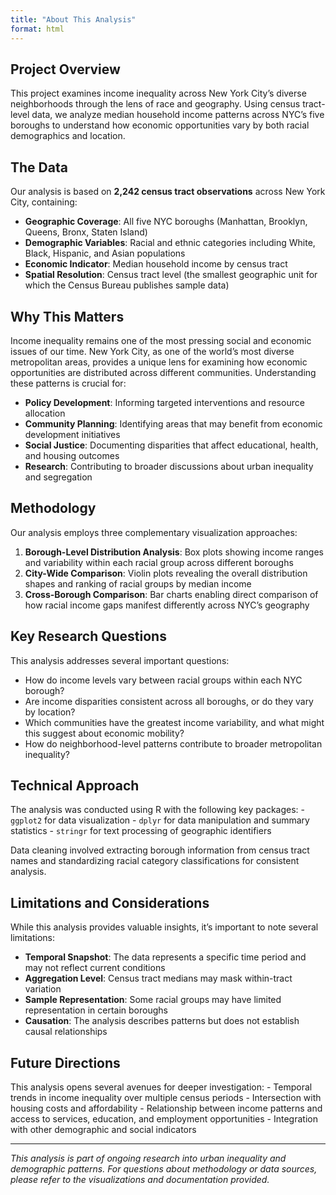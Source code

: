 ```yaml
---
title: "About This Analysis"
format: html
---
```


## Project Overview

This project examines income inequality across New York City's diverse neighborhoods through the lens of race and geography. Using census tract-level data, we analyze median household income patterns across NYC's five boroughs to understand how economic opportunities vary by both racial demographics and location.

## The Data

Our analysis is based on **2,242 census tract observations** across New York City, containing:

- **Geographic Coverage**: All five NYC boroughs (Manhattan, Brooklyn, Queens, Bronx, Staten Island)
- **Demographic Variables**: Racial and ethnic categories including White, Black, Hispanic, and Asian populations
- **Economic Indicator**: Median household income by census tract
- **Spatial Resolution**: Census tract level (the smallest geographic unit for which the Census Bureau publishes sample data)

## Why This Matters

Income inequality remains one of the most pressing social and economic issues of our time. New York City, as one of the world's most diverse metropolitan areas, provides a unique lens for examining how economic opportunities are distributed across different communities. Understanding these patterns is crucial for:

- **Policy Development**: Informing targeted interventions and resource allocation
- **Community Planning**: Identifying areas that may benefit from economic development initiatives  
- **Social Justice**: Documenting disparities that affect educational, health, and housing outcomes
- **Research**: Contributing to broader discussions about urban inequality and segregation

## Methodology

Our analysis employs three complementary visualization approaches:

1. **Borough-Level Distribution Analysis**: Box plots showing income ranges and variability within each racial group across different boroughs
2. **City-Wide Comparison**: Violin plots revealing the overall distribution shapes and ranking of racial groups by median income
3. **Cross-Borough Comparison**: Bar charts enabling direct comparison of how racial income gaps manifest differently across NYC's geography

## Key Research Questions

This analysis addresses several important questions:

- How do income levels vary between racial groups within each NYC borough?
- Are income disparities consistent across all boroughs, or do they vary by location?
- Which communities have the greatest income variability, and what might this suggest about economic mobility?
- How do neighborhood-level patterns contribute to broader metropolitan inequality?

## Technical Approach

The analysis was conducted using R with the following key packages:
- `ggplot2` for data visualization
- `dplyr` for data manipulation and summary statistics
- `stringr` for text processing of geographic identifiers

Data cleaning involved extracting borough information from census tract names and standardizing racial category classifications for consistent analysis.

## Limitations and Considerations

While this analysis provides valuable insights, it's important to note several limitations:

- **Temporal Snapshot**: The data represents a specific time period and may not reflect current conditions
- **Aggregation Level**: Census tract medians may mask within-tract variation
- **Sample Representation**: Some racial groups may have limited representation in certain boroughs
- **Causation**: The analysis describes patterns but does not establish causal relationships

## Future Directions

This analysis opens several avenues for deeper investigation:
- Temporal trends in income inequality over multiple census periods
- Intersection with housing costs and affordability
- Relationship between income patterns and access to services, education, and employment opportunities
- Integration with other demographic and social indicators

---

*This analysis is part of ongoing research into urban inequality and demographic patterns. For questions about methodology or data sources, please refer to the visualizations and documentation provided.*
